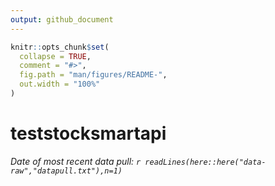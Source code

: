 ```yaml
---
output: github_document
---
```


<!-- README.md is generated from README.Rmd. Please edit that file -->


```r
knitr::opts_chunk$set(
  collapse = TRUE,
  comment = "#>",
  fig.path = "man/figures/README-",
  out.width = "100%"
)
```

# teststocksmartapi

*Date of most recent data pull: `r readLines(here::here("data-raw","datapull.txt"),n=1)`* 

